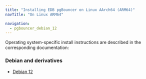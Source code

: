 ```yaml
---
title: "Installing EDB pgBouncer on Linux AArch64 (ARM64)"
navTitle: "On Linux ARM64"

navigation:
  - pgbouncer_debian_12
---
```


Operating system-specific install instructions are described in the corresponding documentation:

### Debian and derivatives

- [Debian 12](pgbouncer_debian_12)

